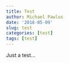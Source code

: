 ```yaml
---
title: Test
author: Michael Pawlus
date: '2018-05-09'
slug: test
categories: [test]
tags: [test]
---
```


Just a test...